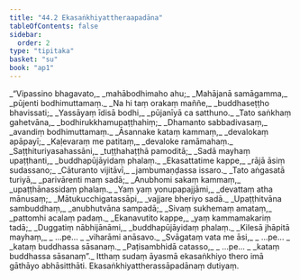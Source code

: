 ```yaml
---
title: "44.2 Ekasaṅkhiyattheraapadāna"
tableOfContents: false
sidebar:
  order: 2
type: "tipitaka"
basket: "su"
book: "ap1"
---
```



<DynamicBreadcrumb />

<Division number="13" book="ap1" bookNo="20" page="430">

<Paragraph number="5678" type="verses" book="ap1">
_“Vipassino bhagavato,_  
_mahābodhimaho ahu;_  
_Mahājanā samāgamma,_  
_pūjenti bodhimuttamaṃ._  

</Paragraph>

</Division>
<Division number="14" book="ap1" bookNo="20" page="430">

<Paragraph number="5679" type="verses" book="ap1">
_Na hi taṃ orakaṃ maññe,_  
_buddhaseṭṭho bhavissati;_  
_Yassāyaṃ īdisā bodhi,_  
_pūjanīyā ca satthuno._  

</Paragraph>

</Division>
<Division number="15" book="ap1" bookNo="20" page="430">

<Paragraph number="5680" type="verses" book="ap1">
_Tato saṅkhaṃ gahetvāna,_  
_bodhirukkhamupaṭṭhahiṃ;_  
_Dhamanto sabbadivasaṃ,_  
_avandiṃ bodhimuttamaṃ._  

</Paragraph>

</Division>
<Division number="16" book="ap1" bookNo="20" page="430">

<Paragraph number="5681" type="verses" book="ap1">
_Āsannake kataṃ kammaṃ,_  
_devalokaṃ apāpayī;_  
_Kaḷevaraṃ me patitaṃ,_  
_devaloke ramāmahaṃ._  

</Paragraph>

</Division>
<Division number="17" book="ap1" bookNo="20" page="430">

<Paragraph number="5682" type="verses" book="ap1">
_Saṭṭhituriyasahassāni,_  
_tuṭṭhahaṭṭhā pamoditā;_  
_Sadā mayhaṃ upaṭṭhanti,_  
_buddhapūjāyidaṃ phalaṃ._  

</Paragraph>

</Division>
<Division number="18" book="ap1" bookNo="20" page="430">

<Paragraph number="5683" type="verses" book="ap1">
_Ekasattatime kappe,_  
_rājā āsiṃ sudassano;_  
_Cāturanto vijitāvī,_  
_jambumaṇḍassa issaro._  

</Paragraph>

</Division>
<Division number="19" book="ap1" bookNo="20" page="430">

<Paragraph number="5684" type="verses" book="ap1">
_Tato aṅgasatā turiyā,_  
_parivārenti maṃ sadā;_  
_Anubhomi sakaṃ kammaṃ,_  
_upaṭṭhānassidaṃ phalaṃ._  

</Paragraph>

</Division>
<Division number="20" book="ap1" bookNo="20" page="430">

<Paragraph number="5685" type="verses" book="ap1">
_Yaṃ yaṃ yonupapajjāmi,_  
_devattaṃ atha mānusaṃ;_  
_Mātukucchigatassāpi,_  
_vajjare bheriyo sadā._  

</Paragraph>

</Division>
<Division number="21" book="ap1" bookNo="20" page="430">

<Paragraph number="5686" type="verses" book="ap1">
_Upaṭṭhitvāna sambuddhaṃ,_  
_anubhutvāna sampadā;_  
_Sivaṃ sukhemaṃ amataṃ,_  
_pattomhi acalaṃ padaṃ._  

</Paragraph>

</Division>
<Division number="22" book="ap1" bookNo="20" page="430">

<Paragraph number="5687" type="verses" book="ap1">
_Ekanavutito kappe,_  
_yaṃ kammamakariṃ tadā;_  
_Duggatiṃ nābhijānāmi,_  
_buddhapūjāyidaṃ phalaṃ._  

</Paragraph>

</Division>
<Division number="23" book="ap1" bookNo="20" page="430">

<Paragraph number="5688" type="verses" book="ap1">
_Kilesā jhāpitā mayhaṃ,_  
_ …pe… _  
_viharāmi anāsavo._  

</Paragraph>

</Division>
<Division number="24" book="ap1" bookNo="20" page="431">

<Paragraph number="5689" type="verses" book="ap1">
_Svāgataṃ vata me āsi,_  
_ …pe… _  
_kataṃ buddhassa sāsanaṃ._  

</Paragraph>

</Division>
<Division number="25" book="ap1" bookNo="20" page="431">

<Paragraph number="5690" type="verses" book="ap1">
_Paṭisambhidā catasso,_  
_ …pe… _  
_kataṃ buddhassa sāsanaṃ”._  

</Paragraph>

<Paragraph number="5691" book="ap1">
Itthaṃ sudaṃ āyasmā ekasaṅkhiyo thero imā gāthāyo abhāsitthāti.

</Paragraph>
</Division>

<Paragraph number="5692" type="center" book="ap1">
Ekasaṅkhiyattherassāpadānaṃ dutiyaṃ.
</Paragraph>